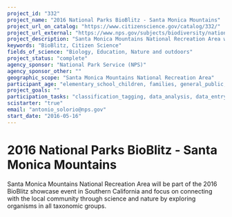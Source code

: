 ```yaml
---
project_id: "332"
project_name: "2016 National Parks BioBlitz - Santa Monica Mountains"
project_url_on_catalog: "https://www.citizenscience.gov/catalog/332/"
project_url_external: "https://www.nps.gov/subjects/biodiversity/national-parks-bioblitz.htm"
project_description: "Santa Monica Mountains National Recreation Area will be part of the 2016 BioBlitz showcase event in Southern California and focus on connecting with the local community through science and nature by exploring organisms in all taxonomic groups."
keywords: "BioBlitz, Citizen Science"
fields_of_science: "Biology, Education, Nature and outdoors"
project_status: "complete"
agency_sponsor: "National Park Service (NPS)"
agency_sponsor_other: ""
geographic_scope: "Santa Monica Mountains National Recreation Area"
participant_age: "elementary_school_children, families, general_public, middle_school_children, targeted_group, teens"
project_goals: ""
participation_tasks: "classification_tagging, data_analysis, data_entry, finding_entities, identification, learning, observation, site_selection_description, specimen_sample_collection"
scistarter: "true"
email: "antonio_solorio@nps.gov"
start_date: "2016-05-16"
---
```


# 2016 National Parks BioBlitz - Santa Monica Mountains

Santa Monica Mountains National Recreation Area will be part of the 2016 BioBlitz showcase event in Southern California and focus on connecting with the local community through science and nature by exploring organisms in all taxonomic groups.
